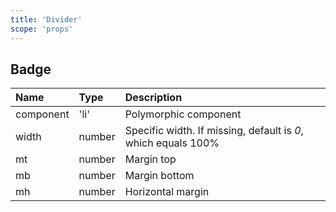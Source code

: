 ```yaml
---
title: 'Divider'
scope: 'props'
---
```


## Badge

| Name      | Type   | Description                                                   |
| :-------- | :----- | :------------------------------------------------------------ |
| component | 'li'   | Polymorphic component                                         |
| width     | number | Specific width. If missing, default is _0_, which equals 100% |
| mt        | number | Margin top                                                    |
| mb        | number | Margin bottom                                                 |
| mh        | number | Horizontal margin                                             |
